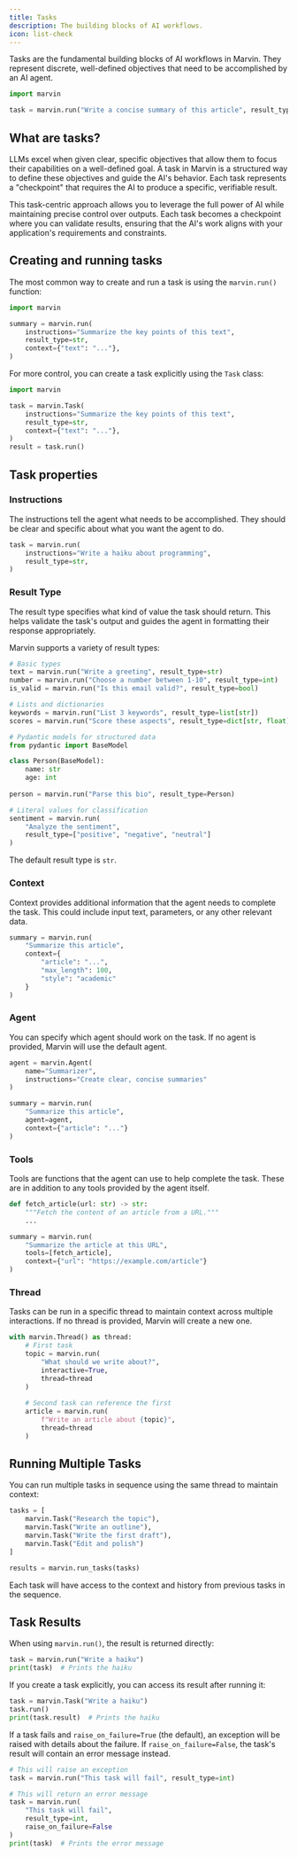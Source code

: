 ```yaml
---
title: Tasks
description: The building blocks of AI workflows.
icon: list-check
---
```


Tasks are the fundamental building blocks of AI workflows in Marvin. They represent discrete, well-defined objectives that need to be accomplished by an AI agent.

```python
import marvin

task = marvin.run("Write a concise summary of this article", result_type=str)
```

## What are tasks?

LLMs excel when given clear, specific objectives that allow them to focus their capabilities on a well-defined goal. A task in Marvin is a structured way to define these objectives and guide the AI's behavior. Each task represents a "checkpoint" that requires the AI to produce a specific, verifiable result.

This task-centric approach allows you to leverage the full power of AI while maintaining precise control over outputs. Each task becomes a checkpoint where you can validate results, ensuring that the AI's work aligns with your application's requirements and constraints.

## Creating and running tasks

The most common way to create and run a task is using the `marvin.run()` function:

```python
import marvin

summary = marvin.run(
    instructions="Summarize the key points of this text",
    result_type=str,
    context={"text": "..."},
)
```

For more control, you can create a task explicitly using the `Task` class:

```python
import marvin

task = marvin.Task(
    instructions="Summarize the key points of this text",
    result_type=str,
    context={"text": "..."},
)
result = task.run()
```

## Task properties

### Instructions

The instructions tell the agent what needs to be accomplished. They should be clear and specific about what you want the agent to do.

```python
task = marvin.run(
    instructions="Write a haiku about programming",
    result_type=str,
)
```

### Result Type

The result type specifies what kind of value the task should return. This helps validate the task's output and guides the agent in formatting their response appropriately.

Marvin supports a variety of result types:

```python
# Basic types
text = marvin.run("Write a greeting", result_type=str)
number = marvin.run("Choose a number between 1-10", result_type=int)
is_valid = marvin.run("Is this email valid?", result_type=bool)

# Lists and dictionaries
keywords = marvin.run("List 3 keywords", result_type=list[str])
scores = marvin.run("Score these aspects", result_type=dict[str, float])

# Pydantic models for structured data
from pydantic import BaseModel

class Person(BaseModel):
    name: str
    age: int
    
person = marvin.run("Parse this bio", result_type=Person)

# Literal values for classification
sentiment = marvin.run(
    "Analyze the sentiment",
    result_type=["positive", "negative", "neutral"]
)
```

The default result type is `str`.

### Context

Context provides additional information that the agent needs to complete the task. This could include input text, parameters, or any other relevant data.

```python
summary = marvin.run(
    "Summarize this article",
    context={
        "article": "...",
        "max_length": 100,
        "style": "academic"
    }
)
```

### Agent

You can specify which agent should work on the task. If no agent is provided, Marvin will use the default agent.

```python
agent = marvin.Agent(
    name="Summarizer",
    instructions="Create clear, concise summaries"
)

summary = marvin.run(
    "Summarize this article",
    agent=agent,
    context={"article": "..."}
)
```

### Tools

Tools are functions that the agent can use to help complete the task. These are in addition to any tools provided by the agent itself.

```python
def fetch_article(url: str) -> str:
    """Fetch the content of an article from a URL."""
    ...

summary = marvin.run(
    "Summarize the article at this URL",
    tools=[fetch_article],
    context={"url": "https://example.com/article"}
)
```

### Thread

Tasks can be run in a specific thread to maintain context across multiple interactions. If no thread is provided, Marvin will create a new one.

```python
with marvin.Thread() as thread:
    # First task
    topic = marvin.run(
        "What should we write about?",
        interactive=True,
        thread=thread
    )
    
    # Second task can reference the first
    article = marvin.run(
        f"Write an article about {topic}",
        thread=thread
    )
```

## Running Multiple Tasks

You can run multiple tasks in sequence using the same thread to maintain context:

```python
tasks = [
    marvin.Task("Research the topic"),
    marvin.Task("Write an outline"),
    marvin.Task("Write the first draft"),
    marvin.Task("Edit and polish")
]

results = marvin.run_tasks(tasks)
```

Each task will have access to the context and history from previous tasks in the sequence.

## Task Results

When using `marvin.run()`, the result is returned directly:

```python
task = marvin.run("Write a haiku")
print(task)  # Prints the haiku
```

If you create a task explicitly, you can access its result after running it:

```python
task = marvin.Task("Write a haiku")
task.run()
print(task.result)  # Prints the haiku
```

If a task fails and `raise_on_failure=True` (the default), an exception will be raised with details about the failure. If `raise_on_failure=False`, the task's result will contain an error message instead.

```python
# This will raise an exception
task = marvin.run("This task will fail", result_type=int)

# This will return an error message
task = marvin.run(
    "This task will fail",
    result_type=int,
    raise_on_failure=False
)
print(task)  # Prints the error message
```

